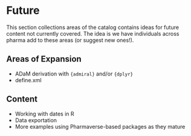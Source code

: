 # Future

This section collections areas of the catalog contains ideas for future content not currently covered. The idea is we have individuals across pharma add to these areas (or suggest new ones!).

## Areas of Expansion
- ADaM derivation with `{admiral}` and/or `{dplyr}`
- define.xml

## Content 
- Working with dates in R
- Data exportation
- More examples using Pharmaverse-based packages as they mature
